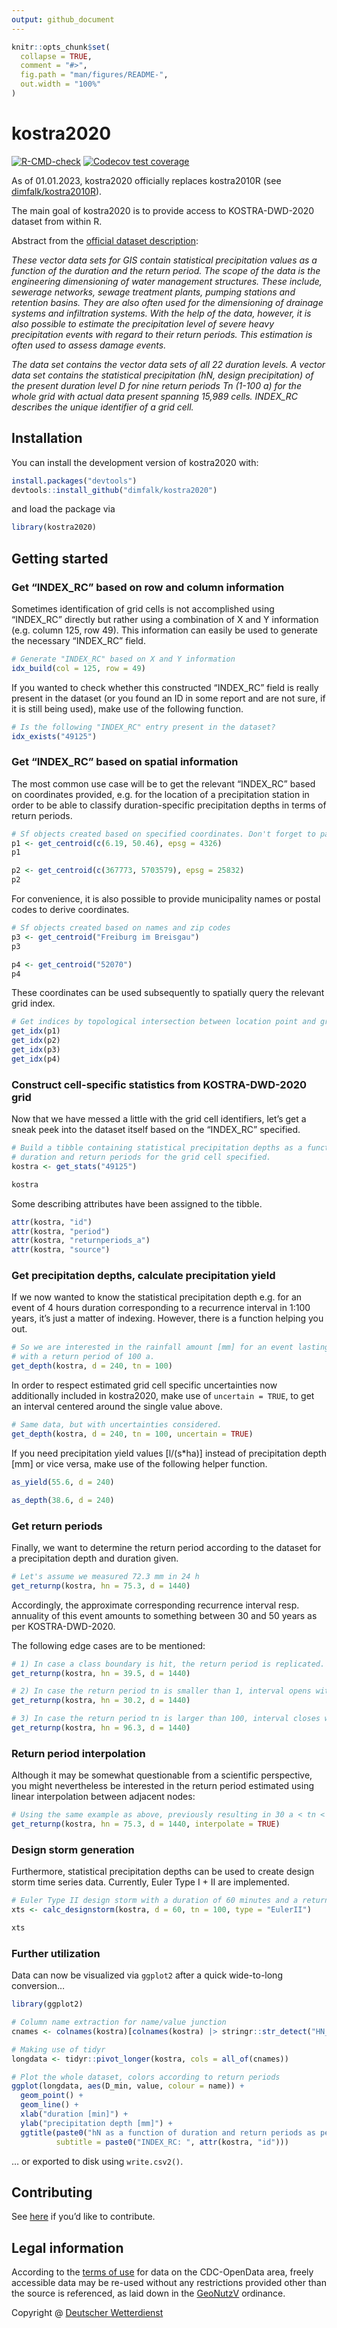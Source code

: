 ```yaml
---
output: github_document
---
```


<!-- README.md is generated from README.Rmd. Please edit that file -->

```r
knitr::opts_chunk$set(
  collapse = TRUE,
  comment = "#>",
  fig.path = "man/figures/README-",
  out.width = "100%"
)
```

# kostra2020

<!-- badges: start -->
[![R-CMD-check](https://github.com/dimfalk/kostra2020/actions/workflows/R-CMD-check.yaml/badge.svg)](https://github.com/dimfalk/kostra2020/actions/workflows/R-CMD-check.yaml)
[![Codecov test coverage](https://codecov.io/gh/dimfalk/kostra2020/branch/main/graph/badge.svg)](https://app.codecov.io/gh/dimfalk/kostra2020?branch=main)
<!-- badges: end -->

As of 01.01.2023, kostra2020 officially replaces kostra2010R (see [dimfalk/kostra2010R](https://github.com/dimfalk/kostra2010R)).

The main goal of kostra2020 is to provide access to KOSTRA-DWD-2020 dataset from within R.

Abstract from the [official dataset description](https://opendata.dwd.de/climate_environment/CDC/grids_germany/return_periods/precipitation/KOSTRA/KOSTRA_DWD_2010R/gis/DESCRIPTION_gridsgermany_return_periods_precipitation_KOSTRA_KOSTRA_DWD_2010R_gis_en.pdf):

*These vector data sets for GIS contain statistical precipitation values as a function of the duration and the return period. The scope of the data is the engineering dimensioning of water management structures. These include, sewerage networks, sewage treatment plants, pumping stations and retention basins. They are also often used for the dimensioning of drainage systems and infiltration systems. With the help of the data, however, it is also possible to estimate the precipitation level of severe heavy precipitation events with regard to their return periods. This estimation is often used to assess damage events.*

*The data set contains the vector data sets of all 22 duration levels. A vector data set contains the statistical precipitation (hN, design precipitation) of the present duration level D for nine return periods Tn (1-100 a) for the whole grid with actual data present spanning 15,989 cells. INDEX_RC describes the unique identifier of a grid cell.*

## Installation

You can install the development version of kostra2020 with:

``` r
install.packages("devtools")
devtools::install_github("dimfalk/kostra2020")
```

and load the package via

```r
library(kostra2020)
```

## Getting started

### Get "INDEX_RC" based on row and column information

Sometimes identification of grid cells is not accomplished using "INDEX_RC" directly but rather using a combination of X and Y information (e.g. column 125, row 49). This information can easily be used to generate the necessary "INDEX_RC" field.

```r
# Generate "INDEX_RC" based on X and Y information
idx_build(col = 125, row = 49)
```

If you wanted to check whether this constructed "INDEX_RC" field is really present in the dataset (or you found an ID in some report and are not sure, if it is still being used), make use of the following function.

```r
# Is the following "INDEX_RC" entry present in the dataset?
idx_exists("49125")
```

### Get "INDEX_RC" based on spatial information

The most common use case will be to get the relevant "INDEX_RC" based on coordinates provided, e.g. for the location of a precipitation station in order to be able to classify duration-specific precipitation depths in terms of return periods.

```r
# Sf objects created based on specified coordinates. Don't forget to pass the CRS.
p1 <- get_centroid(c(6.19, 50.46), epsg = 4326)
p1

p2 <- get_centroid(c(367773, 5703579), epsg = 25832)
p2
```

For convenience, it is also possible to provide municipality names or postal codes to derive coordinates.

```r
# Sf objects created based on names and zip codes
p3 <- get_centroid("Freiburg im Breisgau")
p3

p4 <- get_centroid("52070")
p4
```


These coordinates can be used subsequently to spatially query the relevant grid index.

```r
# Get indices by topological intersection between location point and grid cells
get_idx(p1)
get_idx(p2)
get_idx(p3)
get_idx(p4)
```

### Construct cell-specific statistics from KOSTRA-DWD-2020 grid

Now that we have messed a little with the grid cell identifiers, let's get a sneak peek into the dataset itself based on the "INDEX_RC" specified.

```r
# Build a tibble containing statistical precipitation depths as a function of 
# duration and return periods for the grid cell specified.
kostra <- get_stats("49125")

kostra
```

Some describing attributes have been assigned to the tibble.

```r
attr(kostra, "id")
attr(kostra, "period")
attr(kostra, "returnperiods_a")
attr(kostra, "source")
```

### Get precipitation depths, calculate precipitation yield

If we now wanted to know the statistical precipitation depth e.g. for an event of 4 hours duration corresponding to a recurrence interval in 1:100 years, it's just a matter of indexing. However, there is a function helping you out.

```r
# So we are interested in the rainfall amount [mm] for an event lasting 240 min 
# with a return period of 100 a.
get_depth(kostra, d = 240, tn = 100)
```

In order to respect estimated grid cell specific uncertainties now additionally included in kostra2020, make use of `uncertain = TRUE`, to get an interval centered around the single value above.

```r
# Same data, but with uncertainties considered.
get_depth(kostra, d = 240, tn = 100, uncertain = TRUE)
```

If you need precipitation yield values [l/(s*ha)] instead of precipitation depth [mm] or vice versa, make use of the following helper function.

```r
as_yield(55.6, d = 240)

as_depth(38.6, d = 240)
```



### Get return periods

Finally, we want to determine the return period according to the dataset for a precipitation depth and duration given.

```r
# Let's assume we measured 72.3 mm in 24 h
get_returnp(kostra, hn = 75.3, d = 1440)
```

Accordingly, the approximate corresponding recurrence interval resp. annuality of this event amounts to something between 30 and 50 years as per KOSTRA-DWD-2020.

The following edge cases are to be mentioned:

```r
# 1) In case a class boundary is hit, the return period is replicated.
get_returnp(kostra, hn = 39.5, d = 1440)
```

```r
# 2) In case the return period tn is smaller than 1, interval opens with 0.
get_returnp(kostra, hn = 30.2, d = 1440)
```

```r
# 3) In case the return period tn is larger than 100, interval closes with Inf.
get_returnp(kostra, hn = 96.3, d = 1440)
```

### Return period interpolation

Although it may be somewhat questionable from a scientific perspective, you might nevertheless be interested in the return period estimated using linear interpolation between adjacent nodes:

```r
# Using the same example as above, previously resulting in 30 a < tn < 50 a
get_returnp(kostra, hn = 75.3, d = 1440, interpolate = TRUE)
```
### Design storm generation

Furthermore, statistical precipitation depths can be used to create design storm time series data. Currently, Euler Type I + II are implemented.

```r
# Euler Type II design storm with a duration of 60 minutes and a return period of 100 a
xts <- calc_designstorm(kostra, d = 60, tn = 100, type = "EulerII")

xts
```

### Further utilization

Data can now be visualized via `ggplot2` after a quick wide-to-long conversion...

```r
library(ggplot2)

# Column name extraction for name/value junction
cnames <- colnames(kostra)[colnames(kostra) |> stringr::str_detect("HN_*")]

# Making use of tidyr
longdata <- tidyr::pivot_longer(kostra, cols = all_of(cnames))

# Plot the whole dataset, colors according to return periods
ggplot(longdata, aes(D_min, value, colour = name)) + 
  geom_point() +
  geom_line() +
  xlab("duration [min]") +
  ylab("precipitation depth [mm]") +
  ggtitle(paste0("hN as a function of duration and return periods as per ", attr(kostra, "source")),
          subtitle = paste0("INDEX_RC: ", attr(kostra, "id")))
```

... or exported to disk using `write.csv2()`.

## Contributing

See [here](https://github.com/dimfalk/kostra2020/blob/main/.github/CONTRIBUTING.md) if you'd like to contribute.

## Legal information

According to the [terms of use](https://opendata.dwd.de/climate_environment/CDC/Terms_of_use.pdf) for data on the CDC-OpenData area, freely accessible data may be re-used without any restrictions provided other than the source is referenced, as laid down in the [GeoNutzV](http://www.gesetze-im-internet.de/geonutzv/index.html) ordinance.

Copyright \@ [Deutscher Wetterdienst](https://www.dwd.de/EN/service/copyright/templates_dwd_as_source.html)
